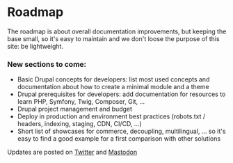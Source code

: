 # Roadmap

The roadmap is about overall documentation improvements, but keeping the base small, so it's easy to maintain and we don't loose the purpose of this site: be lightweight.

### New sections to come:

- Basic Drupal concepts for developers: list most used concepts and documentation about how to create a minimal module and a theme
- Drupal prerequisites for developers: add documentation for resources to learn PHP, Symfony, Twig, Composer, Git, ...
- Drupal project management and budget
- Deploy in production and environment best practices (robots.txt / headers, indexing, staging, CDN, CI/CD, ...)
- Short list of showcases for commerce, decoupling, multilingual, ... so it's easy to find a good example for a first comparison with other solutions

Updates are posted on [Twitter](https://twitter.com/drupalship) and [Mastodon](https://drupal.community/@drupalship)
